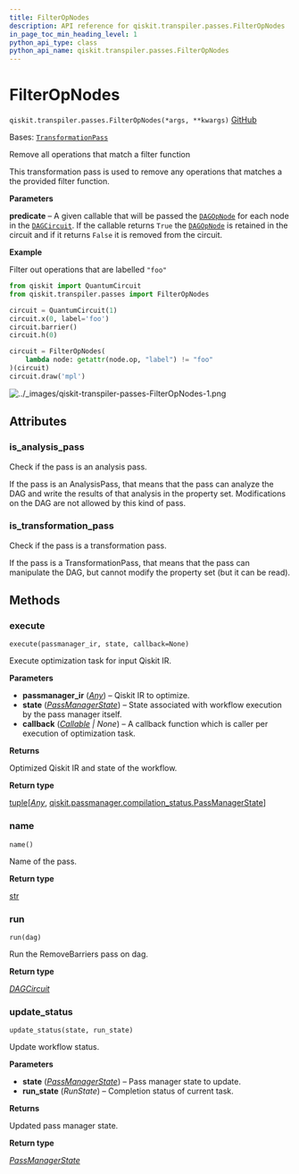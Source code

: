 ```yaml
---
title: FilterOpNodes
description: API reference for qiskit.transpiler.passes.FilterOpNodes
in_page_toc_min_heading_level: 1
python_api_type: class
python_api_name: qiskit.transpiler.passes.FilterOpNodes
---
```


# FilterOpNodes

<span id="qiskit.transpiler.passes.FilterOpNodes" />

`qiskit.transpiler.passes.FilterOpNodes(*args, **kwargs)` [GitHub](https://github.com/qiskit/qiskit/tree/main/qiskit/transpiler/passes/utils/filter_op_nodes.py "view source code")

Bases: [`TransformationPass`](qiskit.transpiler.TransformationPass "qiskit.transpiler.basepasses.TransformationPass")

Remove all operations that match a filter function

This transformation pass is used to remove any operations that matches a the provided filter function.

**Parameters**

**predicate** – A given callable that will be passed the [`DAGOpNode`](qiskit.dagcircuit.DAGOpNode "qiskit.dagcircuit.DAGOpNode") for each node in the [`DAGCircuit`](qiskit.dagcircuit.DAGCircuit "qiskit.dagcircuit.DAGCircuit"). If the callable returns `True` the [`DAGOpNode`](qiskit.dagcircuit.DAGOpNode "qiskit.dagcircuit.DAGOpNode") is retained in the circuit and if it returns `False` it is removed from the circuit.

**Example**

Filter out operations that are labelled `"foo"`

```python
from qiskit import QuantumCircuit
from qiskit.transpiler.passes import FilterOpNodes

circuit = QuantumCircuit(1)
circuit.x(0, label='foo')
circuit.barrier()
circuit.h(0)

circuit = FilterOpNodes(
    lambda node: getattr(node.op, "label") != "foo"
)(circuit)
circuit.draw('mpl')
```

![../\_images/qiskit-transpiler-passes-FilterOpNodes-1.png](/images/api/qiskit/dev/qiskit-transpiler-passes-FilterOpNodes-1.png)

## Attributes

<span id="qiskit.transpiler.passes.FilterOpNodes.is_analysis_pass" />

### is\_analysis\_pass

Check if the pass is an analysis pass.

If the pass is an AnalysisPass, that means that the pass can analyze the DAG and write the results of that analysis in the property set. Modifications on the DAG are not allowed by this kind of pass.

<span id="qiskit.transpiler.passes.FilterOpNodes.is_transformation_pass" />

### is\_transformation\_pass

Check if the pass is a transformation pass.

If the pass is a TransformationPass, that means that the pass can manipulate the DAG, but cannot modify the property set (but it can be read).

## Methods

### execute

<span id="qiskit.transpiler.passes.FilterOpNodes.execute" />

`execute(passmanager_ir, state, callback=None)`

Execute optimization task for input Qiskit IR.

**Parameters**

*   **passmanager\_ir** ([*Any*](https://docs.python.org/3/library/typing.html#typing.Any "(in Python v3.12)")) – Qiskit IR to optimize.
*   **state** ([*PassManagerState*](qiskit.passmanager.PassManagerState "qiskit.passmanager.compilation_status.PassManagerState")) – State associated with workflow execution by the pass manager itself.
*   **callback** ([*Callable*](https://docs.python.org/3/library/collections.abc.html#collections.abc.Callable "(in Python v3.12)") *| None*) – A callback function which is caller per execution of optimization task.

**Returns**

Optimized Qiskit IR and state of the workflow.

**Return type**

[tuple](https://docs.python.org/3/library/stdtypes.html#tuple "(in Python v3.12)")\[[*Any*](https://docs.python.org/3/library/typing.html#typing.Any "(in Python v3.12)"), [qiskit.passmanager.compilation\_status.PassManagerState](qiskit.passmanager.PassManagerState "qiskit.passmanager.compilation_status.PassManagerState")]

### name

<span id="qiskit.transpiler.passes.FilterOpNodes.name" />

`name()`

Name of the pass.

**Return type**

[str](https://docs.python.org/3/library/stdtypes.html#str "(in Python v3.12)")

### run

<span id="qiskit.transpiler.passes.FilterOpNodes.run" />

`run(dag)`

Run the RemoveBarriers pass on dag.

**Return type**

[*DAGCircuit*](qiskit.dagcircuit.DAGCircuit "qiskit.dagcircuit.dagcircuit.DAGCircuit")

### update\_status

<span id="qiskit.transpiler.passes.FilterOpNodes.update_status" />

`update_status(state, run_state)`

Update workflow status.

**Parameters**

*   **state** ([*PassManagerState*](qiskit.passmanager.PassManagerState "qiskit.passmanager.compilation_status.PassManagerState")) – Pass manager state to update.
*   **run\_state** (*RunState*) – Completion status of current task.

**Returns**

Updated pass manager state.

**Return type**

[*PassManagerState*](qiskit.passmanager.PassManagerState "qiskit.passmanager.compilation_status.PassManagerState")

